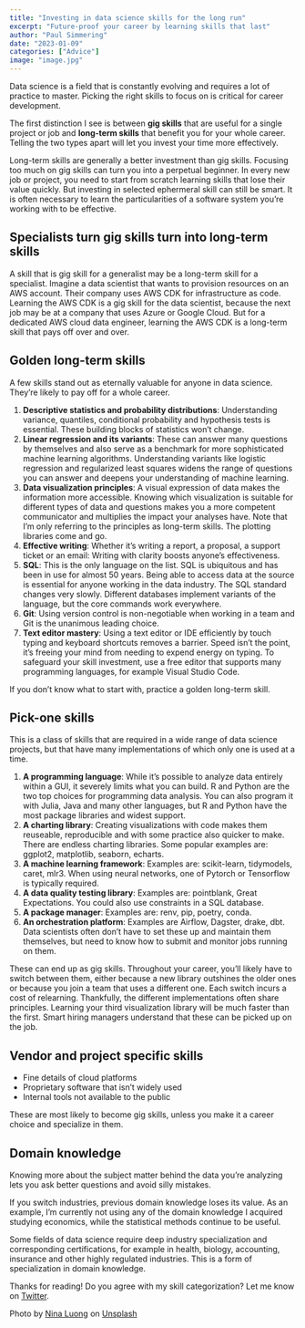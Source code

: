 ```yaml
---
title: "Investing in data science skills for the long run"
excerpt: "Future-proof your career by learning skills that last"
author: "Paul Simmering"
date: "2023-01-09"
categories: ["Advice"]
image: "image.jpg"
---
```


Data science is a field that is constantly evolving and requires a lot of practice to master. Picking the right skills to focus on is critical for career development.

The first distinction I see is between **gig skills** that are useful for a single project or job and **long-term skills** that benefit you for your whole career. Telling the two types apart will let you invest your time more effectively.

Long-term skills are generally a better investment than gig skills. Focusing too much on gig skills can turn you into a perpetual beginner. In every new job or project, you need to start from scratch learning skills that lose their value quickly. But investing in selected ephermeral skill can still be smart. It is often necessary to learn the particularities of a software system you're working with to be effective.

## Specialists turn gig skills turn into long-term skills

A skill that is gig skill for a generalist may be a long-term skill for a specialist. Imagine a data scientist that wants to provision resources on an AWS account. Their company uses AWS CDK for infrastructure as code. Learning the AWS CDK is a gig skill for the data scientist, because the next job may be at a company that uses Azure or Google Cloud. But for a dedicated AWS cloud data engineer, learning the AWS CDK is a long-term skill that pays off over and over.

## Golden long-term skills

A few skills stand out as eternally valuable for anyone in data science. They're likely to pay off for a whole career.

1. **Descriptive statistics and probability distributions**: Understanding variance, quantiles, conditional probability and hypothesis tests is essential. These building blocks of statistics won't change.
2. **Linear regression and its variants**: These can answer many questions by themselves and also serve as a benchmark for more sophisticated machine learning algorithms. Understanding variants like logistic regression and regularized least squares widens the range of questions you can answer and deepens your understanding of machine learning.
3. **Data visualization principles**: A visual expression of data makes the information more accessible. Knowing which visualization is suitable for different types of data and questions makes you a more competent communicator and multiplies the impact your analyses have. Note that I'm only referring to the principles as long-term skills. The plotting libraries come and go.
4. **Effective writing**: Whether it's writing a report, a proposal, a support ticket or an email: Writing with clarity boosts anyone's effectiveness.
5. **SQL**: This is the only language on the list. SQL is ubiquitous and has been in use for almost 50 years. Being able to access data at the source is essential for anyone working in the data industry. The SQL standard changes very slowly. Different databases implement variants of the language, but the core commands work everywhere.
6. **Git**: Using version control is non-negotiable when working in a team and Git is the unanimous leading choice.
7. **Text editor mastery**: Using a text editor or IDE efficiently by touch typing and keyboard shortcuts removes a barrier. Speed isn't the point, it's freeing your mind from needing to expend energy on typing. To safeguard your skill investment, use a free editor that supports many programming languages, for example Visual Studio Code.

If you don't know what to start with, practice a golden long-term skill.

## Pick-one skills

This is a class of skills that are required in a wide range of data science projects, but that have many implementations of which only one is used at a time.

1. **A programming language**: While it's possible to analyze data entirely within a GUI, it severely limits what you can build. R and Python are the two top choices for programming data analysis. You can also program it with Julia, Java and many other languages, but R and Python have the most package libraries and widest support.
2. **A charting library**: Creating visualizations with code makes them reuseable, reproducible and with some practice also quicker to make. There are endless charting libraries. Some popular examples are: ggplot2, matplotlib, seaborn, echarts.
3. **A machine learning framework**: Examples are: scikit-learn, tidymodels, caret, mlr3. When using neural networks, one of Pytorch or Tensorflow is typically required.
4. **A data quality testing library**: Examples are: pointblank, Great Expectations. You could also use constraints in a SQL database.
5. **A package manager**: Examples are: renv, pip, poetry, conda.
6. **An orchestration platform**: Examples are Airflow, Dagster, drake, dbt. Data scientists often don't have to set these up and maintain them themselves, but need to know how to submit and monitor jobs running on them.

These can end up as gig skills. Throughout your career, you'll likely have to switch between them, either because a new library outshines the older ones or because you join a team that uses a different one. Each switch incurs a cost of relearning. Thankfully, the different implementations often share principles. Learning your third visualization library will be much faster than the first. Smart hiring managers understand that these can be picked up on the job.

## Vendor and project specific skills

- Fine details of cloud platforms
- Proprietary software that isn't widely used
- Internal tools not available to the public

These are most likely to become gig skills, unless you make it a career choice and specialize in them.

## Domain knowledge

Knowing more about the subject matter behind the data you're analyzing lets you ask better questions and avoid silly mistakes.

If you switch industries, previous domain knowledge loses its value. As an example, I'm currently not using any of the domain knowledge I acquired studying economics, while the statistical methods continue to be useful.

Some fields of data science require deep industry specialization and corresponding certifications, for example in health, biology, accounting, insurance and other highly regulated industries. This is a form of specialization in domain knowledge.

Thanks for reading! Do you agree with my skill categorization? Let me know on [Twitter](https://twitter.com/paul_simmering).

Photo by <a href="https://unsplash.com/@ninaluong?utm_source=unsplash&utm_medium=referral&utm_content=creditCopyText">Nina Luong</a> on <a href="https://unsplash.com/s/photos/staircase?utm_source=unsplash&utm_medium=referral&utm_content=creditCopyText">Unsplash</a>
